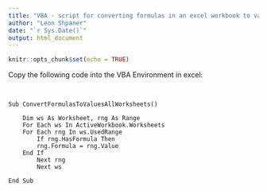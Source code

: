 ```yaml
---
title: "VBA - script for converting formulas in an excel workbook to values across all worksheets"
author: "Leon Shpaner"
date: "`r Sys.Date()`"
output: html_document
---
```


```r
knitr::opts_chunk$set(echo = TRUE)
```
Copy the following code into the VBA Environment in excel:
<pre>
  <code>
  
Sub ConvertFormulasToValuesAllWorksheets()
    
    Dim ws As Worksheet, rng As Range
    For Each ws In ActiveWorkbook.Worksheets
    For Each rng In ws.UsedRange
        If rng.HasFormula Then
        rng.Formula = rng.Value
    End If
        Next rng
        Next ws

End Sub

  </code>
</pre>

